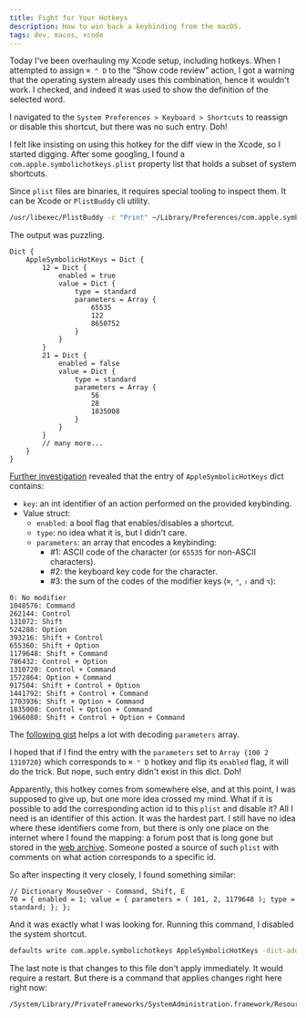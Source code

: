 ```yaml
---
title: Fight for Your Hotkeys
description: How to win back a keybinding from the macOS.
tags: dev, macos, xcode
---
```


Today I've been overhauling my Xcode setup, including hotkeys. When I attempted to assign `⌘ ⌃ D` to the “Show code review” action, I got a warning that the operating system already uses this combination, hence it wouldn't work. I checked, and indeed it was used to show the definition of the selected word.

I navigated to the `System Preferences > Keyboard > Shortcuts` to reassign or disable this shortcut, but there was no such entry. Doh!

I felt like insisting on using this hotkey for the diff view in the Xcode, so I started digging. After some googling, I found a `com.apple.symbolichotkeys.plist` property list that holds a subset of system shortcuts.

Since `plist` files are binaries, it requires special tooling to inspect them. It can be  Xcode or `PlistBuddy` cli utility.

```sh
/usr/libexec/PlistBuddy -c "Print" ~/Library/Preferences/com.apple.symbolichotkeys.plist
```

The output was puzzling.

```
Dict {
    AppleSymbolicHotKeys = Dict {
        12 = Dict {
            enabled = true
            value = Dict {
                type = standard
                parameters = Array {
                    65535
                    122
                    8650752
                }
            }
        }
        21 = Dict {
            enabled = false
            value = Dict {
                type = standard
                parameters = Array {
                    56
                    28
                    1835008
                }
            }
        }
		// many more...
    }
}
```

[Further investigation](https://stackoverflow.com/questions/21878482/what-do-the-parameter-values-in-applesymbolichotkeys-plist-dict-represent) revealed that the entry of `AppleSymbolicHotKeys` dict contains:
- `key`: an int identifier of an action performed on the provided keybinding.
- Value struct:
	- `enabled`: a bool flag that enables/disables a shortcut.
	- `type`: no idea what it is, but I didn't care.
	- `parameters`: an array that encodes a keybinding:
		- #1: ASCII code of the character (or `65535` for non-ASCII characters).
		- #2: the keyboard key code for the character.
		- #3: the sum of the codes of the modifier keys (`⌘`, `⌃`, `⇧` and `⌥`):
```
0: No modifier
1048576: Command
262144: Control
131072: Shift
524288: Option
393216: Shift + Control
655360: Shift + Option
1179648: Shift + Command
786432: Control + Option
1310720: Control + Command
1572864: Option + Command
917504: Shift + Control + Option
1441792: Shift + Control + Command
1703936: Shift + Option + Command
1835008: Control + Option + Command
1966080: Shift + Control + Option + Command
```

The [following gist](https://gist.github.com/jimratliff/227088cc936065598bedfd91c360334e) helps a lot with decoding `parameters` array.

I hoped that if I find the entry with the `parameters` set to `Array {100 2 1310720}` which corresponds to `⌘ ⌃ D` hotkey and flip its `enabled` flag, it will do the trick. But nope, such entry didn't exist in this dict. Doh!

Apparently, this hotkey comes from somewhere else, and at this point, I was supposed to give up, but one more idea crossed my mind. What if it is possible to add the corresponding action id to this `plist` and disable it? All I need is an identifier of this action. It was the hardest part. I still have no idea where these identifiers come from, but there is only one place on the internet where I found the mapping: a forum post that is long gone but stored in the [web archive](https://web.archive.org/web/20141112224103/http://hintsforums.macworld.com/showthread.php?t=114785). Someone posted a source of such `plist` with comments on what action corresponds to a specific id.

So after inspecting it very closely, I found something similar:

```
// Dictionary MouseOver - Command, Shift, E
70 = { enabled = 1; value = { parameters = ( 101, 2, 1179648 ); type = standard; }; };
```

And it was exactly what I was looking for. Running this command, I disabled the system shortcut.

```sh
defaults write com.apple.symbolichotkeys AppleSymbolicHotKeys -dict-add 70 '<dict><key>enabled</key><false/></dict>'
```

The last note is that changes to this file don't apply immediately. It would require a restart. But there is a command that applies changes right here right now:

```sh
/System/Library/PrivateFrameworks/SystemAdministration.framework/Resources/activateSettings -u
```
